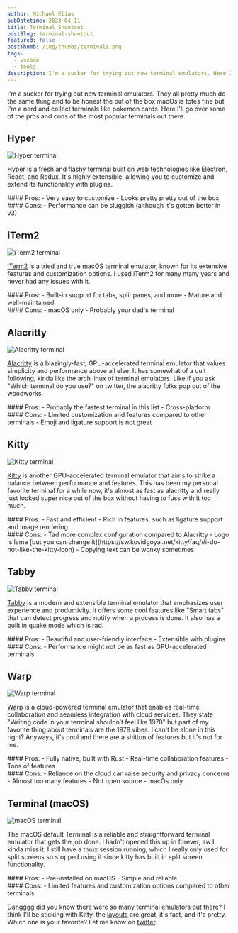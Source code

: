 ```yaml
---
author: Michael Elias
pubDatetime: 2023-04-11
title: Terminal Shootout
postSlug: terminal-shootout
featured: false
postThumb: /img/thumbs/terminals.png
tags:
  - vscode
  - tools
description: I'm a sucker for trying out new terminal emulators. Here I'll go over some of the pros and cons of the most popular terminals out there
---
```



I'm a sucker for trying out new terminal emulators. They all pretty much do the same thing and to be honest the out of the box macOs is totes fine but I'm a nerd and collect terminals like pokemon cards. Here I'll go over some of the pros and cons of the most popular terminals out there.

## Hyper

<img src="/img/hyper.png" alt="Hyper terminal" class="w-full" />

[Hyper](https://hyper.is/) is a fresh and flashy terminal built on web technologies like Electron, React, and Redux. It's highly extensible, allowing you to customize and extend its functionality with plugins.

<div class="pros-cons flex gap-10">
	<div>
		#### Pros: - Very easy to customize - Looks pretty pretty out of the box
	</div>
	<div>
		#### Cons: - Performance can be sluggish (although it's gotten better in v3)
	</div>
</div>

## iTerm2

<img src="/img/iterm.png" alt="iTerm2 terminal" class="w-full" />

[iTerm2](https://iterm2.com/) is a tried and true macOS terminal emulator, known for its extensive features and customization options. I used iTerm2 for many many years and never had any issues with it.

<div class="pros-cons flex gap-10">
	<div>
		#### Pros: - Built-in support for tabs, split panes, and more - Mature and
		well-maintained
	</div>
	<div>#### Cons: - macOS only - Probably your dad's terminal</div>
</div>

## Alacritty

<img
	src="/img/alacritty.png"
	alt="Alacritty terminal"
	class="mx-auto w-full max-w-[96%] rounded-md shadow-lg"
/>

[Alacritty](https://alacritty.org/) is a <span><Tooltip client:visible content="lol it really is tho 🚀">blazingly-fast</Tooltip></span>, GPU-accelerated terminal emulator that values simplicity and performance above all else. It has somewhat of a cult following, kinda like the arch linux of terminal emulators. Like if you ask "Which terminal do you use?" on twitter, the alacritty folks pop out of the woodworks.

<div class="pros-cons flex gap-10">
	<div>
		#### Pros: - Probably the fastest terminal in this list - Cross-platform
	</div>
	<div>
		#### Cons: - Limited customization and features compared to other terminals
		- Emoji and ligature support is not great
	</div>
</div>

## Kitty

<img
	src="/img/kitty.png"
	alt="Kitty terminal"
	class="mx-auto w-full max-w-[96%] rounded-md shadow-lg"
/>

[Kitty](https://sw.kovidgoyal.net/kitty/) is another GPU-accelerated terminal emulator that aims to strike a balance between performance and features. This has been my personal favorite terminal for a while now, it's almost as fast as alacritty and really just looked super nice out of the box without having to fuss with it too much.

<div class="pros-cons flex gap-10">
	<div>
		#### Pros: - Fast and efficient - Rich in features, such as ligature support
		and image rendering
	</div>
	<div>
		#### Cons: - Tad more complex configuration compared to Alacritty - Logo is
		lame [but you can change
		it](https://sw.kovidgoyal.net/kitty/faq/#i-do-not-like-the-kitty-icon) -
		Copying text can be wonky sometimes
	</div>
</div>

## Tabby

<img src="/img/tabby.png" alt="Tabby terminal" class="w-full" />

[Tabby](https://tabby.sh/) is a modern and extensible terminal emulator that emphasizes user experience and productivity. It offers some cool features like "Smart tabs" that can detect progress and notify when a process is done. It also has a built in quake mode which is rad.

<div class="pros-cons flex gap-10">
	<div>
		#### Pros: - Beautiful and user-friendly interface - Extensible with plugins
	</div>
	<div>
		#### Cons: - Performance might not be as fast as GPU-accelerated terminals
	</div>
</div>

## Warp

<img src="/img/warp.png" alt="Warp terminal" class="w-full" />

[Warp](https://www.warp.dev/) is a cloud-powered terminal emulator that enables real-time collaboration and seamless integration with cloud services. They state "Writing code in your terminal shouldn’t feel like 1978" but part of my favorite thing about terminals are the 1978 vibes. I can't be alone in this right? Anyways, it's cool and there are a shitton of features but it's not for me.

<div class="pros-cons flex gap-10">
	<div>
		#### Pros: - Fully native, built with Rust - Real-time collaboration
		features - Tons of features
	</div>
	<div>
		#### Cons: - Reliance on the cloud can raise security and privacy concerns -
		Almost too many features - Not open source - macOs only
	</div>
</div>

## Terminal (macOS)

<img src="/img/terminal.png" alt="macOS terminal" class="w-full" />

The macOS default Terminal is a reliable and straightforward terminal emulator that gets the job done. I hadn't opened this up in forever, aw I kinda miss it. I still have a tmux session running, which I really only used for split screens so stopped using it since kitty has built in split screen functionality.

<div class="pros-cons flex gap-10">
	<div>#### Pros: - Pre-installed on macOS - Simple and reliable</div>
	<div>
		#### Cons: - Limited features and customization options compared to other
		terminals
	</div>
</div>

Dangggg did you know there were so many terminal emulators out there? I think I'll be sticking with Kitty, the [layouts](https://sw.kovidgoyal.net/kitty/layouts/#the-tall-layout) are great, it's fast, and it's pretty. Which one is your favorite? Let me know on [twitter](https://twitter.com/mikowl).
